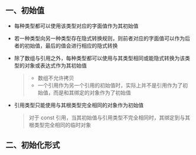 ## 一、初始值

- 每种类型都可以使用该类型对应的字面值作为其初始值

- 若一种类型向另一种类型存在隐式转换规则，则前者对应的字面值可以作为后者的初始值，最后的值会进行相应的隐式转换

- 除了数组与引用之外，每种类型都可以使用与其类型相同或能隐式转换为该类型的对象或表达式作为其初始值

  > - 数组不允许拷贝
  > - 一个引用作为另一个引用的初始值时，实际上并不是引用作为了初始值，而是和其绑定的对象作为了初始值

- 引用类型只能使用与其根类型完全相同的对象作为初始值

  > 对于 const 引用，当其初始值与引用类型不完全相同时，其绑定到与其根类型完全相同的临时对象



## 二、初始化形式


